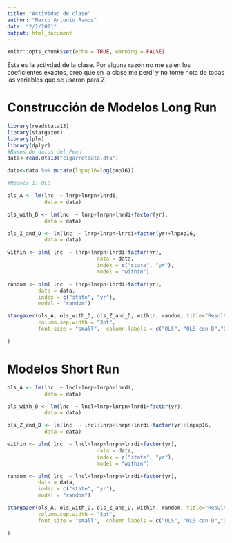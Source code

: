 ```yaml
---
title: "Actividad de clase"
author: "Marco Antonio Ramos"
date: "2/2/2021"
output: html_document
---
```


```r
knitr::opts_chunk$set(echo = TRUE, warning = FALSE)
```

Esta es la activdad de la clase. Por alguna razón no me salen los coeficientes exactos, creo que en la clase me perdí y no tome nota de todas las variables que se usaron para Z.

# Construcción de Modelos Long Run
```r
library(readstata13)
library(stargazer)
library(plm)
library(dplyr)
#Bases de datos del Penn
data<-read.dta13("cigarretdata.dta")

data<-data %>% mutate(lnpop16=log(pop16))

#Modelo 1: OLS

ols_A <- lm(lnc  ~ lnrp+lnrpn+lnrdi, 
            data = data)

ols_with_D <- lm(lnc  ~ lnrp+lnrpn+lnrdi+factor(yr), 
            data = data)

ols_Z_and_D <- lm(lnc  ~ lnrp+lnrpn+lnrdi+factor(yr)+lnpop16, 
            data = data)

within <- plm( lnc  ~ lnrp+lnrpn+lnrdi+factor(yr), 
                             data = data,
                             index = c("state", "yr"), 
                             model = "within")

random <- plm( lnc  ~ lnrp+lnrpn+lnrdi+factor(yr), 
          data = data,
          index = c("state", "yr"), 
          model = "random")

stargazer(ols_A, ols_with_D, ols_Z_and_D, within, random, title="Results",type="html", out="test.html", out.header=TRUE,
          column.sep.width = "3pt", 
          font.size = "small",  column.labels = c("OLS", "OLS con D","OLS con D y Z","Efectos fijos", "Efectos aleatorios") 

)

```

# Modelos Short Run

```r


ols_A <- lm(lnc  ~ lncl+lnrp+lnrpn+lnrdi, 
            data = data)

ols_with_D <- lm(lnc  ~ lncl+lnrp+lnrpn+lnrdi+factor(yr), 
            data = data)

ols_Z_and_D <- lm(lnc  ~ lncl+lnrp+lnrpn+lnrdi+factor(yr)+lnpop16, 
            data = data)

within <- plm( lnc  ~ lncl+lnrp+lnrpn+lnrdi+factor(yr), 
                             data = data,
                             index = c("state", "yr"), 
                             model = "within")

random <- plm( lnc  ~ lncl+lnrp+lnrpn+lnrdi+factor(yr), 
          data = data,
          index = c("state", "yr"), 
          model = "random")

stargazer(ols_A, ols_with_D, ols_Z_and_D, within, random, title="Results",type="html", out="test.html", out.header=TRUE,
          column.sep.width = "3pt", 
          font.size = "small",  column.labels = c("OLS", "OLS con D","OLS con D y Z","Efectos fijos", "Efectos aleatorios") 

)

```
